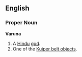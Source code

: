 {{wikipedia}}
==English==
===Proper Noun===
'''Varuna'''
#A [[Hindu]] [[god]].
#One of the [[Kuiper belt objects]].